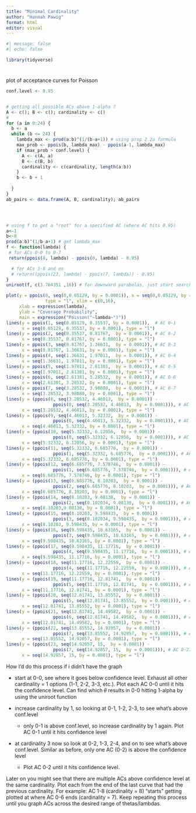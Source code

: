 ```yaml
---
title: "Minimal Cardinality"
author: "Hannah Pawig"
format: html
editor: visual
---
```


```r
#| message: false
#| echo: false

library(tidyverse)

```

# 

plot of acceptance curves for Poisson

```r
conf.level <- 0.95


# getting all possible ACs above 1-alpha ?
A <- c(); B <- c(); cardinality <- c()
# 
for (a in 0:24) {
  b <- a
  while (b <= 24) {
    lambda_max <- prod(a:b)^(1/(b-a+1)) # using prop 2.2a formula
    max_prob <- ppois(b, lambda_max) - ppois(a-1, lambda_max)
    if (max_prob > conf.level) {
      A <- c(A, a)
      B <- c(B, b)
      cardinality <- c(cardinality, length(a:b)) 
    }
    b <- b + 1
    
  }
}
ab_pairs <- data.frame(A, B, cardinality); ab_pairs





```

```r
# using f to get a "root" for a specified AC (where AC hits 0.95)
a<-1
b<-8
prod(a:b)^(1/b-a+1) # get lambda_max
f <- function(lambda) {
 # for ACs 0-0 to 0-7
 return(ppois(8, lambda) - ppois(0, lambda) - 0.95)

  # for ACs 1-8 and on
  # return((ppois(23, lambda) - ppois(7, lambda)) - 0.95)
}
uniroot(f, c(3.764351 ,16)) # for downward parabolas, just start searching after AC's own max

```

```r
plot(y = ppois(0, seq(0,0.05129, by = 0.0001)), x = seq(0,0.05129, by = 0.0001), # AC 0-0
               type = "l", xlim = c(0,16),
     xlab = expression(lambda),
     ylab = "Coverage Probability",
     main = expression("Poisson("~lambda~")"))
lines(y = ppois(1, seq(0.05129, 0.35537, by = 0.0001)),  # AC 0-1
      x = seq(0.05129, 0.35537, by = 0.0001), type = "l")
lines(y = ppois(2, seq(0.35537, 0.81767,  by = 0.0001)), # AC 0-2
      x = seq(0.35537, 0.81767, by = 0.0001), type = "l")
lines(y = ppois(3, seq(0.81767, 1.36631,  by = 0.0001)), # AC 0-3
      x = seq(0.81767, 1.36631, by = 0.0001), type = "l") 
lines(y = ppois(4, seq(1.36631, 1.97011,  by = 0.0001)), # AC 0-4
      x = seq(1.36631, 1.97011, by = 0.0001), type = "l") 
lines(y = ppois(5, seq(1.97011, 2.61301,  by = 0.0001)), # AC 0-5
      x = seq(1.97011, 2.61301, by = 0.0001), type = "l") 
lines(y = ppois(6, seq(2.61301, 3.28532,  by = 0.0001)), # AC 0-6
      x = seq(2.61301, 3.28532, by = 0.0001), type = "l") 
lines(y = ppois(7, seq(3.28532, 3.98080,  by = 0.0001)), # AC 0-7
      x = seq(3.28532, 3.98080, by = 0.0001), type = "l") 
lines(y = (ppois(8, seq(3.28532, 4.46013,  by = 0.0001)) -
                  ppois(0, seq(3.28532, 4.46013,  by = 0.0001))), # AC 1-8
      x = seq(3.28532, 4.46013, by = 0.0001), type = "l") 
lines(y = (ppois(9, seq(4.46013, 5.32332,  by = 0.0001)) -
                  ppois(0, seq(4.46013, 5.32332,  by = 0.0001))), # AC 1-9
      x = seq(4.46013, 5.32332, by = 0.0001), type = "l") 
lines(y = (ppois(10, seq(5.32332, 6.12056,  by = 0.0001)) -
                  ppois(0, seq(5.32332, 6.12056,  by = 0.0001))), # AC 1-10
      x = seq(5.32332, 6.12056, by = 0.0001), type = "l") 
lines(y = (ppois(11, seq(5.32332, 6.685776,  by = 0.0001)) -
                  ppois(1, seq(5.32332, 6.685776,  by = 0.0001))), # AC 2-11
      x = seq(5.32332, 6.685776, by = 0.0001), type = "l")
lines(y = (ppois(12, seq(6.685776, 7.578746,  by = 0.0001)) -
                  ppois(1, seq(6.685776, 7.578746,  by = 0.0001))), # AC 2-12
      x = seq(6.685776, 7.578746, by = 0.0001), type = "l")
lines(y = (ppois(13, seq(6.685776, 8.10203,  by = 0.0001)) -
                  ppois(2, seq(6.685776, 8.10203,  by = 0.0001))), # AC 3-13
      x = seq(6.685776, 8.10203, by = 0.0001), type = "l")
lines(y = (ppois(14, seq(8.10203, 9.08138,  by = 0.0001)) -
                  ppois(2, seq(8.102034, 9.08138,  by = 0.0001))), # AC 3-14
      x = seq(8.10203,9.08138, by = 0.0001), type = "l")
lines(y = (ppois(15, seq(8.10203, 9.598435,  by = 0.0001)) -
                  ppois(3, seq(8.102034, 9.598435,  by = 0.0001))), # AC 4-15
      x = seq(8.10203, 9.598435, by = 0.0001), type = "l")
lines(y = (ppois(16, seq(9.598435, 10.63165,  by = 0.0001)) -
                  ppois(3, seq(9.598435, 10.63165,  by = 0.0001))), # AC 4-16
      x = seq(9.598435, 10.63165, by = 0.0001), type = "l")
lines(y = (ppois(17, seq(9.598435, 11.17716,  by = 0.0001)) -
                  ppois(4, seq(9.598435, 11.17716,  by = 0.0001))), # AC 5-17
      x = seq(9.598435, 11.17716, by = 0.0001), type = "l")
lines(y = (ppois(18, seq(11.17716, 12.22559,  by = 0.0001)) -
                  ppois(4, seq(11.17716, 12.22559,  by = 0.0001))), # AC 5-18
      x = seq(11.17716, 12.22559, by = 0.0001), type = "l")
lines(y = (ppois(19, seq(11.17716, 12.81741,  by = 0.0001)) -
                  ppois(5, seq(11.17716, 12.81741,  by = 0.0001))), # AC 6-19
      x = seq(11.17716, 12.81741, by = 0.0001), type = "l")
lines(y = (ppois(20, seq(12.81741, 13.85552,  by = 0.0001)) -
                  ppois(5, seq(12.81741, 13.85552,  by = 0.0001))), # AC 6-20
      x = seq(12.81741, 13.85552, by = 0.0001), type = "l")
lines(y = (ppois(21, seq(12.81741, 14.49582,  by = 0.0001)) -
                  ppois(6, seq(12.81741, 14.49582,  by = 0.0001))), # AC 7-21
      x = seq(12.81741, 14.49582, by = 0.0001), type = "l")
lines(y = (ppois(22, seq(13.85552, 14.92057,  by = 0.0001)) -
                  ppois(7, seq(13.85552, 14.92057,  by = 0.0001))), # AC 8-22
      x = seq(13.85552, 14.92057, by = 0.0001), type = "l")
lines(y = (ppois(23, seq(14.92057, 15,  by = 0.0001)) -
                  ppois(7, seq(14.92057, 15,  by = 0.0001))), # AC 8-23
      x = seq(14.92057, 15, by = 0.0001), type = "l")


```

How I'd do this process if i didn't have the graph

-   start at 0-0, see where it goes below confidence level. Exhaust all other cardinality = 1 options (1-1, 2-2, 3-3, etc.). Plot each AC 0-0 until it hits the confidence level. Can find which 𝜃 results in 0-0 hitting 1-alpha by using the uniroot function

-   increase cardinality by 1, so looking at 0-1, 1-2, 2-3, to see what's above conf.level

    -   only 0-1 is above conf.level, so increase cardinality by 1 again. Plot AC 0-1 until it hits confidence level

-   at cardinality 3 now so look at 0-2, 1-3, 2-4, and on to see what's above conf.level. Similar as before, only one AC (0-2) is above the confidence level

    -   Plot AC 0-2 until it hits confidence level.

Later on you might see that there are multiple ACs above confidence level at the same cardinality. Plot each from the end of the last curve that had the previous cardinality. For example: AC 1-8 (cardinality = 8) "starts" getting plotted at where AC 0-6 ends (cardinality = 7). Keep repeating this process until you graph ACs across the desired range of thetas/lambdas.
